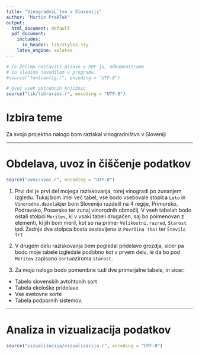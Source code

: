 ```yaml
---
title: "VinogradniĹˇtvo v Sloveniji"
author: "Martin PraÄŤek"
output:
  html_document: default
  pdf_document:
    includes:
      in_header: lib/styles.sty
    latex_engine: xelatex
---
```


```r
# Če želimo nastaviti pisave v PDF-ju, odkomentiramo
# in sledimo navodilom v programu.
#source("fontconfig.r", encoding = "UTF-8")

# Uvoz vseh potrebnih knjižnic
source("lib/libraries.r", encoding = "UTF-8")
```

# Izbira teme

Za svojo projektno nalogo bom raziskal vinogradništvo v Sloveniji

***

# Obdelava, uvoz in čiščenje podatkov

```r
source("uvoz/uvoz.r", encoding = "UTF-8")
```


1.
Prvi del je prvi del mojega raziskovanja, torej vinogradi po zunanjem izgledu. Tukaj bom imel več tabel, vse bodo vsebovale stoplca `Leto` in `Vinorodna.dezela`kjer bom Slovenijo razdelil na 4 regije, Primorsko, Podravsko, Posavsko ter zunaj vinorodnih območij. 
V vseh tabelah bodo ostali stolpci `Meritev`, ki v vsaki tabeli drugačen, saj bo poimenovan z elementi, ki jih bom meril, kot so na primer `Velikostni.razred`, `Starost` ipd.
Zadnje dva stolpca bosta sestavljena iz `Površina (ha)` ter `Število trt`

 
2. 
V drugem delu raziskovanja bom pogledal pridelavo grozdja, sicer pa bodo moje tabele izgledale podobno kot v prvem delu, le da bo pod `Meritev` zapisano `sorta`oziroma `starost`.


3. Za mojo nalogo bodo pomembne tudi dve primerjalne tabele, in sicer:
  - Tabelo slovenskih avtohtonih sort
  - Tabela ekološke pridelave 
  - Vse svetovne sorte
  - Tabela podpornih sistemov.

***

# Analiza in vizualizacija podatkov

```r
source("vizualizacija/vizualizacija.r", encoding = "UTF-8")
```


